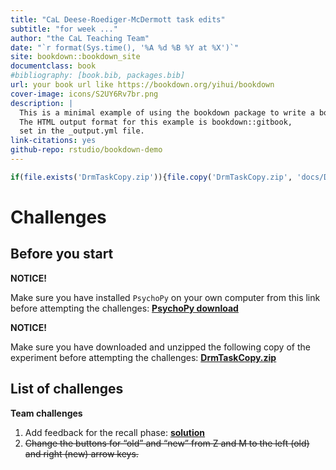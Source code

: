 ```yaml
--- 
title: "CaL Deese-Roediger-McDermott task edits"
subtitle: "for week ..."
author: "the CaL Teaching Team"
date: "`r format(Sys.time(), '%A %d %B %Y at %X')`"
site: bookdown::bookdown_site
documentclass: book
#bibliography: [book.bib, packages.bib]
url: your book url like https://bookdown.org/yihui/bookdown
cover-image: icons/S2UY6Rv7br.png
description: |
  This is a minimal example of using the bookdown package to write a book.
  The HTML output format for this example is bookdown::gitbook,
  set in the _output.yml file.
link-citations: yes
github-repo: rstudio/bookdown-demo
---
```


```r
if(file.exists('DrmTaskCopy.zip')){file.copy('DrmTaskCopy.zip', 'docs/DrmTaskCopy.zip', overwrite = TRUE)}
```

# Challenges

## Before you start

:::: {.bluebox}
::: {.center}
**NOTICE!**
:::
Make sure you have installed `PsychoPy` on your own computer from this link before attempting the challenges: [<ins>**PsychoPy download**</ins>](https://www.psychopy.org/download.html) 
::::

:::: {.bluebox}
::: {.center}
**NOTICE!**
:::
Make sure you have downloaded and unzipped the following copy of the experiment before attempting the challenges: [<ins>**DrmTaskCopy.zip**</ins>](./DrmTaskCopy.zip) 
::::


## List of challenges

:::: {.bluebox}
::: {.center}
**Team challenges**
:::
1. Add feedback for the recall phase: [<ins>**solution**</ins>](#feedback)
1. ~~Change the buttons for “old” and “new” from Z and M to the left (old) and right (new) arrow keys.~~
::::
